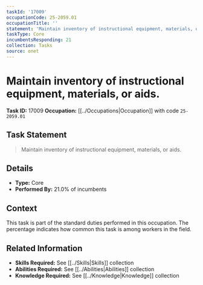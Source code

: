 ```yaml
---
taskId: '17009'
occupationCode: 25-2059.01
occupationTitle: ''
statement: 'Maintain inventory of instructional equipment, materials, or aids.'
taskType: Core
incumbentsResponding: 21
collection: Tasks
source: onet
---
```

# Maintain inventory of instructional equipment, materials, or aids.

**Task ID:** 17009
**Occupation:** [[../Occupations|Occupation]] with code `25-2059.01`

## Task Statement

> Maintain inventory of instructional equipment, materials, or aids.

## Details

- **Type:** Core
- **Performed By:** 21.0% of incumbents

## Context

This task is part of the standard duties performed in this occupation. The percentage indicates how common this task is among workers in the field.

## Related Information

- **Skills Required:** See [[../Skills|Skills]] collection
- **Abilities Required:** See [[../Abilities|Abilities]] collection
- **Knowledge Required:** See [[../Knowledge|Knowledge]] collection
